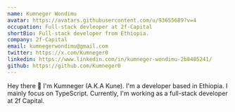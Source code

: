 ```yaml
---
name: Kumneger Wondimu
avatar: https://avatars.githubusercontent.com/u/93655689?v=4
occupation: Full-stack devleoper at 2f-Capital
shortBio: Full-stack developer from Ethiopia.
company: 2f-Capital
email: kumnegerwondimu@gmail.com
twitter: https://x.com/Kumneger0
linkedin: https://www.linkedin.com/in/kumneger-wondimu-2b8405241/
github: https://github.com/Kumneger0
---
```


Hey there 👋 I'm Kumneger (A.K.A Kune). I'm a developer based in Ethiopia. I mainly focus on TypeScript. Currently, I'm working as a full-stack developer at 2f Capital.



